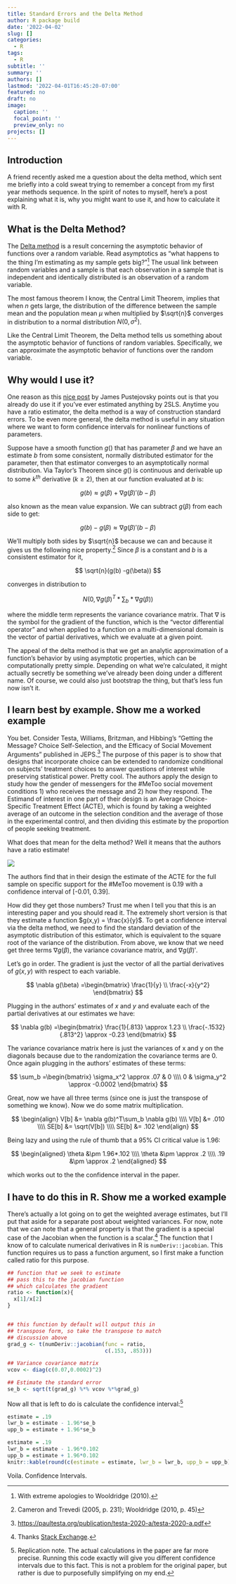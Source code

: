 ```yaml
---
title: Standard Errors and the Delta Method
author: R package build
date: '2022-04-02'
slug: []
categories:
  - R
tags:
  - R
subtitle: ''
summary: ''
authors: []
lastmod: '2022-04-01T16:45:20-07:00'
featured: no
draft: no
image:
  caption: ''
  focal_point: ''
  preview_only: no
projects: []
---
```


## Introduction

A friend recently asked me a question about the delta method, which sent me briefly into a cold sweat trying to remember a concept from my first year methods sequence. In the spirit of notes to myself, here's a post explaining what it is, why you might want to use it, and how to calculate it with R.

## What is the Delta Method?

The [Delta method](https://en.wikipedia.org/wiki/Delta_method) is a result concerning the asymptotic behavior of functions over a random variable. Read asymptotics as "what happens to the thing I'm estimating as my sample gets big?"[^1] The usual link between random variables and a sample is that each observation in a sample that is independent and identically distributed is an observation of a random variable.

[^1]: With extreme apologies to Wooldridge (2010).

The most famous theorem I know, the Central Limit Theorem, implies that when *n* gets large, the distribution of the difference between the sample mean and the population mean $\mu$ when multiplied by $\sqrt{n}$ converges in distribution to a normal distribution $N(0,\sigma^2)$.

Like the Central Limit Theorem, the Delta method tells us something about the asymptotic behavior of functions of random variables. Specifically, we can approximate the asymptotic behavior of functions over the random variable.

## Why would I use it?

One reason as this [nice post](https://www.jepusto.com/delta-method-and-2sls-ses/) by James Pustejovsky points out is that you already do use it if you've ever estimated anything by 2SLS. Anytime you have a ratio estimator, the delta method is a way of construction standard errors. To be even more general, the delta method is useful in any situation where we want to form confidence intervals for nonlinear functions of parameters.

Suppose have a smooth function $g()$ that has parameter $\beta$ and we have an estimate $b$ from some consistent, normally distributed estimator for the parameter, then that estimator converges to an asymptotically normal distribution. Via Taylor's Theorem since $g()$ is continuous and derivable up to some $k^{th}$ derivative ($k \geq 2$), then at our function evaluated at $b$ is:

$$
g(b) \approx g(\beta) + \nabla g(\beta)'(b-\beta)
$$

also known as the mean value expansion. We can subtract $g(\beta)$ from each side to get:

$$
g(b) - g(\beta) \approx \nabla g(\beta)'(b-\beta)
$$

We'll multiply both sides by $\sqrt{n}$ because we can and because it gives us the following nice property.[^2] Since $\beta$ is a constant and $b$ is a consistent estimator for it,

[^2]: Cameron and Trevedi (2005, p. 231); Wooldridge (2010, p. 45)

$$
\sqrt{n}(g(b) -g(\beta))
$$

converges in distribution to

$$
N(0, \nabla g(\beta)^T*\sum_b * \nabla g(\beta))
$$

where the middle term represents the variance covariance matrix. That $\nabla$ is the symbol for the gradient of the function, which is the "vector differential operator" and when applied to a function on a multi-dimensional domain is the vector of partial derivatives, which we evaluate at a given point.

The appeal of the delta method is that we get an analytic approximation of a function's behavior by using asymptotic properties, which can be computationally pretty simple. Depending on what we're calculated, it might actually secretly be something we've already been doing under a different name. Of course, we could also just bootstrap the thing, but that's less fun now isn't it.

## I learn best by example. Show me a worked example

You bet. Consider Testa, Williams, Britzman, and Hibbing's "Getting the Message? Choice Self-Selection, and the Efficacy of Social Movement Arguments" published in JEPS.[^3] The purpose of this paper is to show that designs that incorporate choice can be extended to randomize conditional on subjects' treatment choices to answer questions of interest while preserving statistical power. Pretty cool. The authors apply the design to study how the gender of messengers for the #MeToo social movement conditions 1) who receives the message and 2) how they respond. The Estimand of interest in one part of their design is an Average Choice-Specific Treatment Effect (ACTE), which is found by taking a weighted average of an outcome in the selection condition and the average of those in the experimental control, and then dividing this estimate by the proportion of people seeking treatment.

[^3]: <https://paultesta.org/publication/testa-2020-a/testa-2020-a.pdf>

What does that mean for the delta method? Well it means that the authors have a ratio estimate!

![](images/Screen%20Shot%202022-04-01%20at%208.34.14%20PM.png)

The authors find that in their design the estimate of the ACTE for the full sample on specific support for the #MeToo movement is 0.19 with a confidence interval of [-0.01, 0.39].

How did they get those numbers? Trust me when I tell you that this is an interesting paper and you should read it. The extremely short version is that they estimate a function $g(x,y) = \frac{x}{y}$. To get a confidence interval via the delta method, we need to find the standard deviation of the asymptotic distribution of this estimator, which is equivalent to the square root of the variance of the distribution. From above, we know that we need get three terms $\nabla g(\beta)$, the variance covariance matrix, and $\nabla g(\beta)'$.

Let's go in order. The gradient is just the vector of all the partial derivatives of $g(x,y)$ with respect to each variable.

$$
\nabla g(\beta) =\begin{bmatrix}
\frac{1}{y} \\
\frac{-x}{y^2}
\end{bmatrix}
$$

Plugging in the authors' estimates of *x* and *y* and evaluate each of the partial derivatives at our estimates we have:

$$
\nabla g(b) =\begin{bmatrix}
\frac{1}{.813} \approx 1.23 \\
\frac{-.1532}{.813^2} \approx -0.23
\end{bmatrix}
$$

The variance covariance matrix here is just the variances of x and y on the diagonals because due to the randomization the covariance terms are 0. Once again plugging in the authors' estimates of these terms:

$$
\sum_b =\begin{bmatrix}
\sigma_x^2 \approx .07 & 0 \\\\
0 & \sigma_y^2 \approx -0.0002 
\end{bmatrix}
$$

Great, now we have all three terms (since one is just the transpose of something we know). Now we do some matrix multiplication.

$$
\begin{align}
V[b] &= \nabla g(b)^T\sum_b \nabla g(b) \\\\
V[b] &= .010 \\\\
SE[b] &= \sqrt(V[b]) \\\\
SE[b] &= .102
\end{align}
$$

Being lazy and using the rule of thumb that a 95% CI critical value is 1.96:

$$
\begin{aligned}
\theta &\pm 1.96*.102 \\\\
\theta &\pm \approx .2 \\\\
.19 &\pm \approx .2 
\end{aligned}
$$

which works out to the the confidence interval in the paper.

## I have to do this in R. Show me a worked example

There's actually a lot going on to get the weighted average estimates, but I'll put that aside for a separate post about weighted variances. For now, note that we can note that a general property is that the gradient is a special case of the Jacobian when the function is a scalar.[^4] The function that I know of to calculate numerical derivatives in R is `numDeriv::jacobian`. This function requires us to pass a function argument, so I first make a function called ratio for this purpose.

[^4]: Thanks [Stack Exchange](https://math.stackexchange.com/questions/1519367/difference-between-gradient-and-jacobian).

```r
## function that we seek to estimate 
## pass this to the jacobian function
## which calculates the gradient 
ratio <- function(x){
  x[1]/x[2]
}


## this function by default will output this in 
## transpose form, so take the transpose to match 
## discussion above
grad_g <- t(numDeriv::jacobian(func = ratio, 
                               c(.153, .853)))

## Variance covariance matrix 
vcov <- diag(c(0.07,0.0002)^2)

## Estimate the standard error
se_b <- sqrt(t(grad_g) %*% vcov %*%grad_g)
```

Now all that is left to do is calculate the confidence interval:[^5]

[^5]: Replication note. The actual calculations in the paper are far more precise. Running this code exactly will give you different confidence intervals due to this fact. This is not a problem for the original paper, but rather is due to purposefully simplifying on my end.

```r
estimate = .19 
lwr_b = estimate - 1.96*se_b 
upp_b = estimate + 1.96*se_b
```

```r
estimate = .19 
lwr_b = estimate - 1.96*0.102
upp_b = estimate + 1.96*0.102
knitr::kable(round(c(estimate = estimate, lwr_b = lwr_b, upp_b = upp_b),2))
```

Voila. Confidence Intervals.
